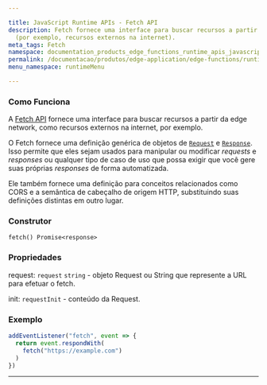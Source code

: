 ```yaml
---

title: JavaScript Runtime APIs - Fetch API
description: Fetch fornece uma interface para buscar recursos a partir da edge network
  (por exemplo, recursos externos na internet).
meta_tags: Fetch
namespace: documentation_products_edge_functions_runtime_apis_javascript_fetch
permalink: /documentacao/produtos/edge-application/edge-functions/runtime-apis/javascript/fetch/
menu_namespace: runtimeMenu

---
```


### Como Funciona

A [Fetch API](https://developer.mozilla.org/en-US/docs/Web/API/Fetch_API) fornece uma interface para buscar recursos a partir da edge network, como recursos externos na internet, por exemplo.

O Fetch fornece uma definição genérica de objetos de [`Request`](https://developer.mozilla.org/pt-BR/docs/Web/API/Request) e [`Response`](https://developer.mozilla.org/pt-BR/docs/Web/API/Response). Isso permite que eles sejam usados para manipular ou modificar _requests_ e _responses_ ou qualquer tipo de caso de uso que possa exigir que você gere suas próprias _responses_ de forma automatizada.

Ele também fornece uma definição para conceitos relacionados como CORS e a semântica de cabeçalho de origem HTTP, substituindo suas definições distintas em outro lugar.

### Construtor

`fetch() Promise<response>`

### Propriedades

request: `request` `string` - objeto Request ou String que represente a URL para efetuar o fetch.

init: `requestInit`  -  conteúdo da Request.

### Exemplo

```js
addEventListener("fetch", event => {
  return event.respondWith(
    fetch("https://example.com")
  )
})
```





---

